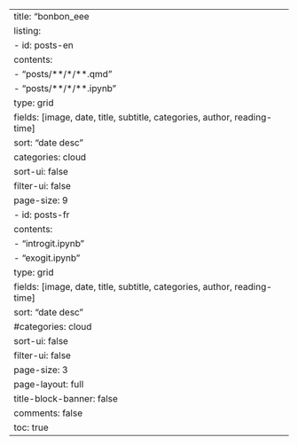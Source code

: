 ---
title: "bonbon_eee
listing:
  - id: posts-en
    contents: 
    - "posts/**/*/**.qmd"
    - "posts/**/*/**.ipynb"
    type: grid
      fields: [image, date, title, subtitle, categories, author, reading-time]
    sort: "date desc"
    categories: cloud
    sort-ui: false
    filter-ui: false
    page-size: 9         
  - id: posts-fr
    contents: 
    - "introgit.ipynb"
    - "exogit.ipynb"
    type: grid
    fields: [image, date, title, subtitle, categories, author, reading-time]
    sort: "date desc"
    #categories: cloud
    sort-ui: false
    filter-ui: false
    page-size: 3   
page-layout: full
title-block-banner: false
comments: false
toc: true
---